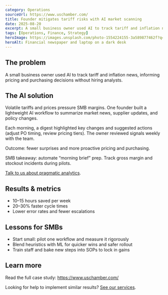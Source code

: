 ```yaml
---
category: Operations
sourceUrl: https://www.uschamber.com/
title: Founder mitigates tariff risks with AI market scanning
date: 2025-08-20
excerpt: A small business owner used AI to track tariff and inflation news, informing pricing and purchasing decisions without hiring analysts.
tags: [Operations, Finance, Strategy]
heroImage: https://images.unsplash.com/photo-1554224155-3a589877462f?q=80&w=1600&auto=format&fit=crop
heroAlt: Financial newspaper and laptop on a dark desk
---
```


## The problem

A small business owner used AI to track tariff and inflation news, informing pricing and purchasing decisions without hiring analysts.

## The AI solution

Volatile tariffs and prices pressure SMB margins. One founder built a lightweight AI workflow to summarize market news, supplier updates, and policy changes.

Each morning, a digest highlighted key changes and suggested actions (adjust PO timing, review pricing tiers). The owner reviewed signals weekly with the team.

Outcome: fewer surprises and more proactive pricing and purchasing.

SMB takeaway: automate “morning brief” prep. Track gross margin and stockout incidents during pilots.

[Talk to us about pragmatic analytics](/services).

## Results & metrics

- 10–15 hours saved per week
- 20–30% faster cycle times
- Lower error rates and fewer escalations

## Lessons for SMBs

- Start small: pilot one workflow and measure it rigorously
- Blend heuristics with ML for quicker wins and safer rollout
- Train staff and bake new steps into SOPs to lock in gains

## Learn more

Read the full case study: <a href="https://www.uschamber.com/" target="_blank" rel="noopener noreferrer">https://www.uschamber.com/</a>

Looking for help to implement similar results? [See our services](/services).
